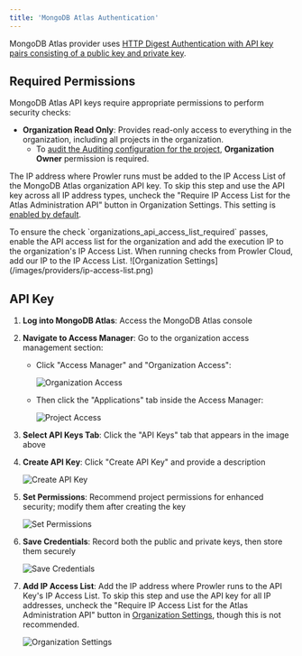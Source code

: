 ```yaml
---
title: 'MongoDB Atlas Authentication'
---
```


MongoDB Atlas provider uses [HTTP Digest Authentication with API key pairs consisting of a public key and private key](https://www.mongodb.com/docs/atlas/configure-api-access/#grant-programmatic-access-to-service).


## Required Permissions

MongoDB Atlas API keys require appropriate permissions to perform security checks:

- **Organization Read Only**: Provides read-only access to everything in the organization, including all projects in the organization.
    - To [audit the Auditing configuration for the project](https://www.mongodb.com/docs/api/doc/atlas-admin-api-v2/group/endpoint-auditing), **Organization Owner** permission is required.

The IP address where Prowler runs must be added to the IP Access List of the MongoDB Atlas organization API key. To skip this step and use the API key across all IP address types, uncheck the "Require IP Access List for the Atlas Administration API" button in Organization Settings. This setting is [enabled by default](https://www.mongodb.com/docs/atlas/configure-api-access/#optional--require-an-ip-access-list-for-the-atlas-administration-api).

<Warning>
To ensure the check `organizations_api_access_list_required` passes, enable the API access list for the organization and add the execution IP to the organization's IP Access List. When running checks from Prowler Cloud, add our IP to the IP Access List.

</Warning>
![Organization Settings](/images/providers/ip-access-list.png)


## API Key

1. **Log into MongoDB Atlas**: Access the MongoDB Atlas console
2. **Navigate to Access Manager**: Go to the organization access management section:

    - Click "Access Manager" and "Organization Access":

        ![Organization Access](/images/providers/organization-access.png)

    - Then click the "Applications" tab inside the Access Manager:

        ![Project Access](/images/providers/access-manager.png)

3. **Select API Keys Tab**: Click the "API Keys" tab that appears in the image above

4. **Create API Key**: Click "Create API Key" and provide a description

    ![Create API Key](/images/providers/create-api-key.png)

5. **Set Permissions**: Recommend project permissions for enhanced security; modify them after creating the key

    ![Set Permissions](/images/providers/modify-permission.png)

6. **Save Credentials**: Record both the public and private keys, then store them securely

    ![Save Credentials](/images/providers/copy-key.png)

7. **Add IP Access List**: Add the IP address where Prowler runs to the API Key's IP Access List. To skip this step and use the API key for all IP addresses, uncheck the "Require IP Access List for the Atlas Administration API" button in [Organization Settings](#required-permissions), though this is not recommended.

    ![Organization Settings](/images/providers/add-ip.png)
